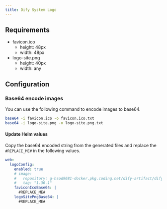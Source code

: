 ```yaml
---
title: Dify System Logo
---
```


## Requirements
- favicon.ico
  - height: 48px
  - width: 48px
- logo-site.png
  - height: 40px
  - width: any

## Configuration
### Base64 encode images
You can use the following command to encode images to base64.
```bash
base64 -i favicon.ico -o favicon.ico.txt
base64 -i logo-site.png -o logo-site.png.txt
```

#### Update Helm values
Copy the base64 encoded string from the generated files and replace the `#REPLACE_ME#` in the following values.

```yaml
web:
  logoConfig:
    enabled: true
    # image:
    #   repository: g-hsod9681-docker.pkg.coding.net/dify-artifact/dify/busybox
    #   tag: "1.36.1"
    faviconIcoBase64: |
      #REPLACE_ME#
    logoSitePngBase64: |
      #REPLACE_ME#
```